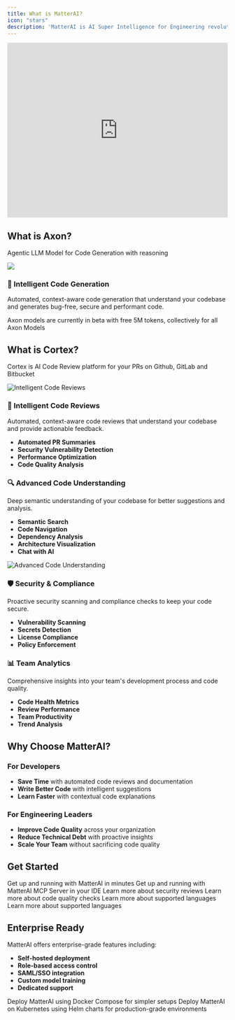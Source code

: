 ```yaml
---
title: What is MatterAI?
icon: "stars"
description: 'MatterAI is AI Super Intelligence for Engineering revolutionizing coding and reviews with AI that amplifies brilliance and accelerates innovation with Axon (LLM model for code gen) and Cortex (AI Code Review tool)'
---
```


<iframe width="100%" height="400px" src="https://www.youtube.com/embed/2MjNv7eZucM" title="MatterAI Overview" frameborder="0" allow="accelerometer; autoplay; clipboard-write; encrypted-media; gyroscope; picture-in-picture; web-share" referrerpolicy="strict-origin-when-cross-origin" allowfullscreen></iframe>

## What is Axon?
Agentic LLM Model for Code Generation with reasoning

<Frame>
  <img src="/images/axon/axon-code.png" className="block" />
</Frame>

### 🤖 Intelligent Code Generation
Automated, context-aware code generation that understand your codebase and generates bug-free, secure and performant code.

<Tip>
Axon models are currently in beta with free 5M tokens, collectively for all Axon Models
</Tip>

## What is Cortex?
Cortex is AI Code Review platform for your PRs on Github, GitLab and Bitbucket

<Frame>
<img
  className="block"
  src="/images/docs-intro-1.png"
  alt="Intelligent Code Reviews"
/>
</Frame>

### 🤖 Intelligent Code Reviews
Automated, context-aware code reviews that understand your codebase and provide actionable feedback.

- **Automated PR Summaries**
- **Security Vulnerability Detection**
- **Performance Optimization**
- **Code Quality Analysis**

### 🔍 Advanced Code Understanding
Deep semantic understanding of your codebase for better suggestions and analysis.

- **Semantic Search**
- **Code Navigation**
- **Dependency Analysis**
- **Architecture Visualization**
- **Chat with AI**

<Frame>
<img
  className="block"
  src="/images/docs-intro-2.png"
  alt="Advanced Code Understanding"
/>
</Frame>

### 🛡️ Security & Compliance
Proactive security scanning and compliance checks to keep your code secure.

- **Vulnerability Scanning**
- **Secrets Detection**
- **License Compliance**
- **Policy Enforcement**

### 📊 Team Analytics
Comprehensive insights into your team's development process and code quality.

- **Code Health Metrics**
- **Review Performance**
- **Team Productivity**
- **Trend Analysis**

## Why Choose MatterAI?

### For Developers
- **Save Time** with automated code reviews and documentation
- **Write Better Code** with intelligent suggestions
- **Learn Faster** with contextual code explanations

### For Engineering Leaders
- **Improve Code Quality** across your organization
- **Reduce Technical Debt** with proactive insights
- **Scale Your Team** without sacrificing code quality

## Get Started

<CardGroup cols={2}>
  <Card
    title="Quick Start Guide"
    icon="rocket"
    href="/quickstart-ai-code-review-agent"
  >
    Get up and running with MatterAI in minutes
  </Card>
    <Card
    title="Integrate with your IDE"
    icon="rocket"
    href="/quickstart-ai-code-review-mcp-server"
  >
    Get up and running with MatterAI MCP Server in your IDE
  </Card>
  <Card
    title="Security Reviews"
    icon="shield-check"
    href="/features/security-analysis"
  >
    Learn more about security reviews
  </Card>
  <Card
    title="Code Quality Checks"
    icon="code"
    href="/features/code-quality"
  >
    Learn more about code quality checks
  </Card>
  <Card
    title="Supported Languages"
    icon="message-code"
    href="/languages/supported-languages"
  >
    Learn more about supported languages
  </Card>
    <Card
    title="Command List"
    icon="command"
    href="/features/command-list"
  >
    Learn more about supported languages
  </Card>
</CardGroup>

## Enterprise Ready

MatterAI offers enterprise-grade features including:

- **Self-hosted deployment**
- **Role-based access control**
- **SAML/SSO integration**
- **Custom model training**
- **Dedicated support**

<CardGroup cols={2}>
  <Card
    title="Docker Compose Deployment"
    icon="docker"
    href="/enterprise/self-hosted-docker-compose"
  >
    Deploy MatterAI using Docker Compose for simpler setups
  </Card>
  <Card
    title="Kubernetes Deployment"
    icon="dharmachakra"
    href="/enterprise/self-hosted-helm-chart"
  >
    Deploy MatterAI on Kubernetes using Helm charts for production-grade environments
  </Card>
</CardGroup>